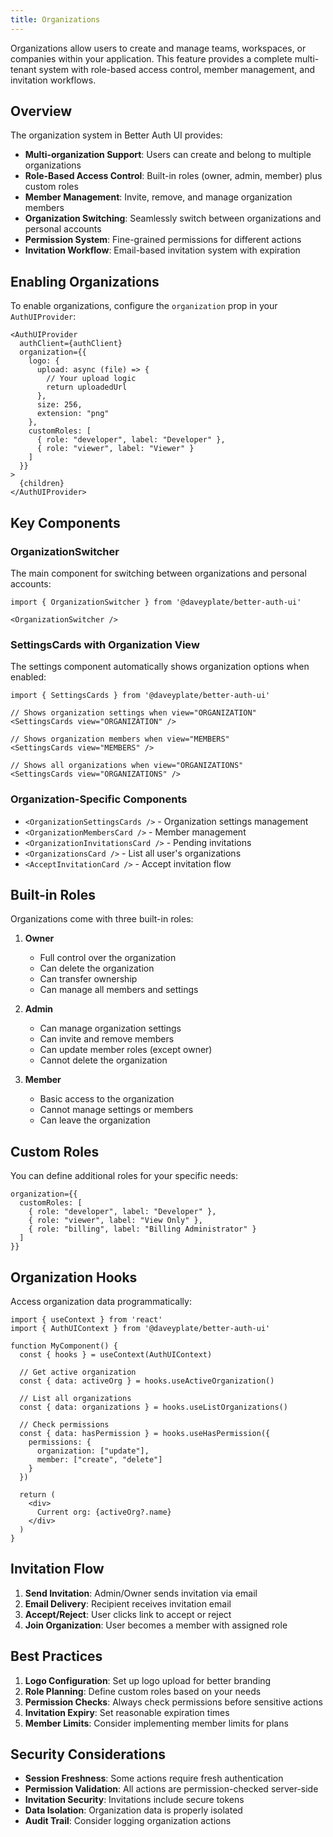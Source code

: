 ```yaml
---
title: Organizations
---
```


Organizations allow users to create and manage teams, workspaces, or companies within your application. This feature provides a complete multi-tenant system with role-based access control, member management, and invitation workflows.

## Overview

The organization system in Better Auth UI provides:

- **Multi-organization Support**: Users can create and belong to multiple organizations
- **Role-Based Access Control**: Built-in roles (owner, admin, member) plus custom roles
- **Member Management**: Invite, remove, and manage organization members
- **Organization Switching**: Seamlessly switch between organizations and personal accounts
- **Permission System**: Fine-grained permissions for different actions
- **Invitation Workflow**: Email-based invitation system with expiration

## Enabling Organizations

To enable organizations, configure the `organization` prop in your `AuthUIProvider`:

```tsx title="providers.tsx"
<AuthUIProvider
  authClient={authClient}
  organization={{
    logo: {
      upload: async (file) => {
        // Your upload logic
        return uploadedUrl
      },
      size: 256,
      extension: "png"
    },
    customRoles: [
      { role: "developer", label: "Developer" },
      { role: "viewer", label: "Viewer" }
    ]
  }}
>
  {children}
</AuthUIProvider>
```

## Key Components

### OrganizationSwitcher
The main component for switching between organizations and personal accounts:

```tsx
import { OrganizationSwitcher } from '@daveyplate/better-auth-ui'

<OrganizationSwitcher />
```

### SettingsCards with Organization View
The settings component automatically shows organization options when enabled:

```tsx
import { SettingsCards } from '@daveyplate/better-auth-ui'

// Shows organization settings when view="ORGANIZATION"
<SettingsCards view="ORGANIZATION" />

// Shows organization members when view="MEMBERS"
<SettingsCards view="MEMBERS" />

// Shows all organizations when view="ORGANIZATIONS"
<SettingsCards view="ORGANIZATIONS" />
```

### Organization-Specific Components

- `<OrganizationSettingsCards />` - Organization settings management
- `<OrganizationMembersCard />` - Member management
- `<OrganizationInvitationsCard />` - Pending invitations
- `<OrganizationsCard />` - List all user's organizations
- `<AcceptInvitationCard />` - Accept invitation flow

## Built-in Roles

Organizations come with three built-in roles:

1. **Owner**
   - Full control over the organization
   - Can delete the organization
   - Can transfer ownership
   - Can manage all members and settings

2. **Admin**
   - Can manage organization settings
   - Can invite and remove members
   - Can update member roles (except owner)
   - Cannot delete the organization

3. **Member**
   - Basic access to the organization
   - Cannot manage settings or members
   - Can leave the organization

## Custom Roles

You can define additional roles for your specific needs:

```tsx
organization={{
  customRoles: [
    { role: "developer", label: "Developer" },
    { role: "viewer", label: "View Only" },
    { role: "billing", label: "Billing Administrator" }
  ]
}}
```

## Organization Hooks

Access organization data programmatically:

```tsx
import { useContext } from 'react'
import { AuthUIContext } from '@daveyplate/better-auth-ui'

function MyComponent() {
  const { hooks } = useContext(AuthUIContext)
  
  // Get active organization
  const { data: activeOrg } = hooks.useActiveOrganization()
  
  // List all organizations
  const { data: organizations } = hooks.useListOrganizations()
  
  // Check permissions
  const { data: hasPermission } = hooks.useHasPermission({
    permissions: {
      organization: ["update"],
      member: ["create", "delete"]
    }
  })
  
  return (
    <div>
      Current org: {activeOrg?.name}
    </div>
  )
}
```

## Invitation Flow

1. **Send Invitation**: Admin/Owner sends invitation via email
2. **Email Delivery**: Recipient receives invitation email
3. **Accept/Reject**: User clicks link to accept or reject
4. **Join Organization**: User becomes a member with assigned role

## Best Practices

1. **Logo Configuration**: Set up logo upload for better branding
2. **Role Planning**: Define custom roles based on your needs
3. **Permission Checks**: Always check permissions before sensitive actions
4. **Invitation Expiry**: Set reasonable expiration times
5. **Member Limits**: Consider implementing member limits for plans

## Security Considerations

- **Session Freshness**: Some actions require fresh authentication
- **Permission Validation**: All actions are permission-checked server-side
- **Invitation Security**: Invitations include secure tokens
- **Data Isolation**: Organization data is properly isolated
- **Audit Trail**: Consider logging organization actions 